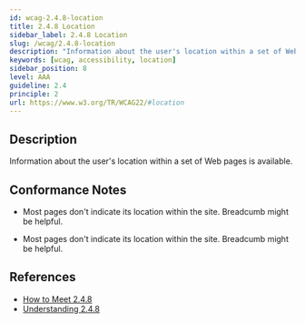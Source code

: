 ```yaml
---
id: wcag-2.4.8-location
title: 2.4.8 Location
sidebar_label: 2.4.8 Location
slug: /wcag/2.4.8-location
description: "Information about the user's location within a set of Web pages is available."
keywords: [wcag, accessibility, location]
sidebar_position: 8
level: AAA
guideline: 2.4
principle: 2
url: https://www.w3.org/TR/WCAG22/#location
---
```


## Description

Information about the user's location within a set of Web pages is available.

## Conformance Notes

<Project name="ads">
  <PartialSupport>
<ul>
<li>Most pages don't indicate its location within the site. Breadcumb might be helpful.</li>
</ul></PartialSupport>
</Project>

<Project name="scix">
  <PartialSupport>
<ul>
<li>Most pages don't indicate its location within the site. Breadcumb might be helpful.</li>
</ul></PartialSupport>
</Project>

## References

- [How to Meet 2.4.8](https://www.w3.org/WAI/WCAG22/quickref/#location)
- [Understanding 2.4.8](https://www.w3.org/WAI/WCAG22/Understanding/location.html)


